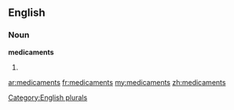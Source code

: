 ==English==

===Noun===
'''medicaments'''

# {{plural of|[[medicament]]}}

[[Category:English plurals]]

[[ar:medicaments]]
[[fr:medicaments]]
[[my:medicaments]]
[[zh:medicaments]]